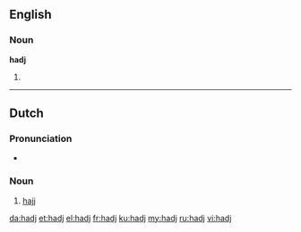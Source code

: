 ==English==

===Noun===
'''hadj'''

# {{alternative spelling of|hajj}}

----

==Dutch==

===Pronunciation===
* {{IPA|/hɑtʃ/|lang=nl}}

===Noun===
{{nl-noun|m|-|-}}

# {{Islam|lang=nl}} [[hajj]]

[[da:hadj]]
[[et:hadj]]
[[el:hadj]]
[[fr:hadj]]
[[ku:hadj]]
[[my:hadj]]
[[ru:hadj]]
[[vi:hadj]]